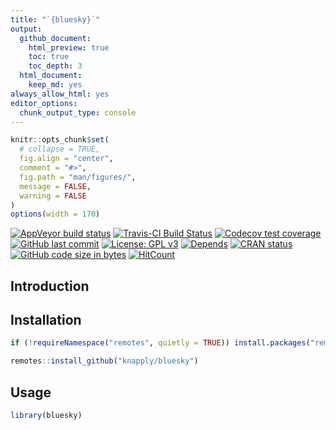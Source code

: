 ```yaml
---
title: "`{bluesky}`"
output:
  github_document:
    html_preview: true
    toc: true
    toc_depth: 3
  html_document:
    keep_md: yes
always_allow_html: yes
editor_options: 
  chunk_output_type: console
---
```


<!-- README.Rmd generates README.md. -->

```r
knitr::opts_chunk$set(
  # collapse = TRUE,
  fig.align = "center",
  comment = "#>",
  fig.path = "man/figures/",
  message = FALSE,
  warning = FALSE
)
options(width = 170)
```




<!-- README.Rmd generates README.md. -->

<!-- badges: start -->
[![AppVeyor build status](https://ci.appveyor.com/api/projects/status/github/knapply/bluesky?branch=master&svg=true)](https://ci.appveyor.com/project/knapply/bluesky)
[![Travis-CI Build Status](https://travis-ci.org/knapply/bluesky.svg?branch=master)](https://travis-ci.org/knapply/bluesky)
[![Codecov test coverage](https://codecov.io/gh/knapply/bluesky/branch/master/graph/badge.svg)](https://codecov.io/gh/knapply/bluesky?branch=master)
[![GitHub last commit](https://img.shields.io/github/last-commit/knapply/bluesky.svg)](https://github.com/knapply/bluesky/commits/master)
[![License: GPL v3](https://img.shields.io/badge/License-GPLv3-blue.svg)](https://www.gnu.org/licenses/gpl-3.0)
[![Depends](https://img.shields.io/badge/Depends-GNU_R%3E=3.3-blue.svg)](https://www.r-project.org/)
[![CRAN status](https://www.r-pkg.org/badges/version/bluesky)](https://cran.r-project.org/package=bluesky)
[![GitHub code size in bytes](https://img.shields.io/github/languages/code-size/knapply/bluesky.svg)](https://github.com/knapply/bluesky)
[![HitCount](http://hits.dwyl.io/knapply/bluesky.svg)](http://hits.dwyl.io/knapply/bluesky)
<!-- badges: end -->


## Introduction


## Installation

```r
if (!requireNamespace("remotes", quietly = TRUE)) install.packages("remotes")

remotes::install_github("knapply/bluesky")
```


## Usage

```r
library(bluesky)
```



